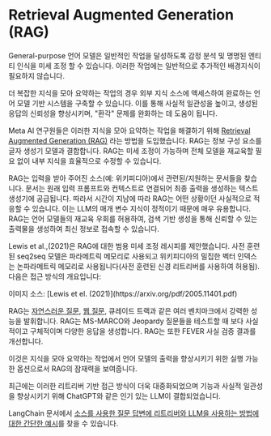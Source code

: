 # Retrieval Augmented Generation (RAG)


General-purpose 언어 모델은 일반적인 작업을 달성하도록 감정 분석 및 명명된 엔티티 인식을 미세 조정 할 수 있습니다. 이러한 작업에는 일반적으로 추가적인 배경지식이 필요하지 않습니다.

더 복잡한 지식을 모아 요약하는 작업의 경우 외부 지식 소스에 액세스하여 완료하는 언어 모델 기반 시스템을 구축할 수 있습니다. 이를 통해 사실적 일관성을 높이고, 생성된 응답의 신뢰성을 향상시키며, "환각" 문제를 완화하는 데 도움이 됩니다.

Meta AI 연구원들은 이러한 지식을 모아 요약하는 작업을 해결하기 위해 [Retrieval Augmented Generation (RAG)](https://ai.facebook.com/blog/retrieval-augmented-generation-streamlining-the-creation-of-intelligent-natural-language-processing-models/) 라는 방법을 도입했습니다. RAG는 정보 구성 요소를 글자 생성기 모델과 결합합니다. RAG는 미세 조정이 가능하며 전체 모델을 재교육할 필요 없이 내부 지식을 효율적으로 수정할 수 있습니다.

RAG는 입력을 받아 주어진 소스(예: 위키피디아)에서 관련된/지원하는 문서들을 찾습니다. 문서는 원래 입력 프롬프트와 컨텍스트로 연결되어 최종 출력을 생성하는 텍스트 생성기에 공급됩니다. 따라서 시간이 지남에 따라 RAG는 어떤 상황이던 사실적으로 적응할 수 있습니다. 이는 LLM의 매개 변수 지식이 정적이기 때문에 매우 유용합니다. RAG는 언어 모델들의 재교육 우회를 허용하여, 검색 기반 생성을 통해 신뢰할 수 있는 출력물을 생성하여 최신 정보로 접속할 수 있습니다.

Lewis et al.,(2021)은 RAG에 대한 범용 미세 조정 레시피를 제안했습니다. 사전 훈련된 seq2seq 모델은 파라메트릭 메모리로 사용되고 위키피디아의 밀집한 벡터 인덱스는 논파라메트릭 메모리로 사용됩니다(사전 훈련된 신경 리트리버를 사용하여 허용됨). 다음은 접근 방식의 개요입니다:

<Screenshot src={RAG} alt="RAG" />
이미지 소스: [Lewis et el. (2021)](https://arxiv.org/pdf/2005.11401.pdf)

RAG는 [자연스러운 질문](https://ai.google.com/research/NaturalQuestions), [웹 질문](https://paperswithcode.com/dataset/webquestions), 큐레이드 트랙과 같은 여러 벤치마크에서 강력한 성능을 발휘합니다. RAG는 ​​MS-MARCO와 Jeopardy 질문들을 테스트할 때 보다 사실적이고 구체적이며 다양한 응답을 생성합니다. RAG는 ​​또한 FEVER 사실 검증 결과를 개선합니다.

이것은 지식을 모아 요약하는 작업에서 언어 모델의 출력을 향상시키기 위한 실행 가능한 옵션으로서 RAG의 잠재력을 보여줍니다.

최근에는 이러한 리트리버 기반 접근 방식이 더욱 대중화되었으며 기능과 사실적 일관성을 향상시키기 위해 ChatGPT와 같은 인기 있는 LLM이 결합되었습니다.

LangChain 문서에서 [소스를 사용한 질문 답변에 리트리버와 LLM을 사용하는 방법에 대한 간단한 예시](https://python.langchain.com/en/latest/modules/chains/index_examples/vector_db_qa_with_sources.html)를 찾을 수 있습니다.

